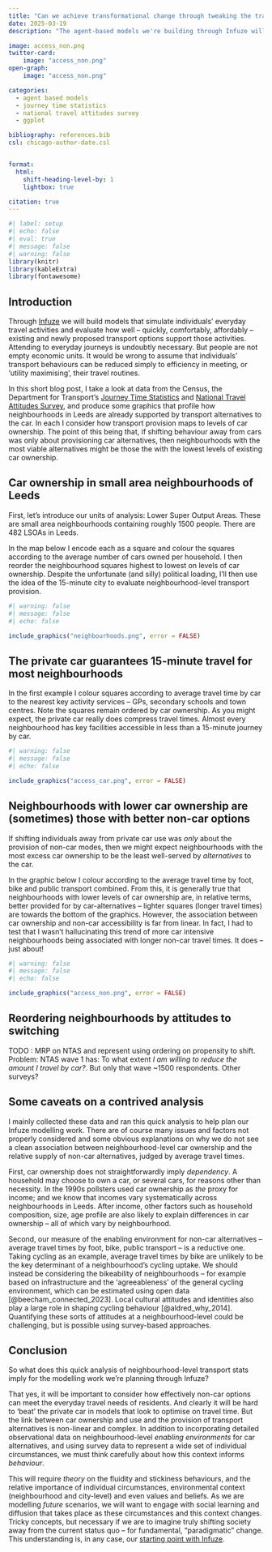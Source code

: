 ```yaml
---
title: "Can we achieve transformational change through tweaking the transport system?"
date: 2025-03-19
description: "The agent-based models we're building through Infuze will help us explore how alternatives to the private car can meet everyday travel needs. But we need to design into them quite slippery things -- like social learning, interactions between environmental context, personal circumstances and values -- if we want to model transformational change."

image: access_non.png
twitter-card: 
    image: "access_non.png"
open-graph: 
    image: "access_non.png"

categories:
  - agent based models
  - journey time statistics
  - national travel attitudes survey
  - ggplot

bibliography: references.bib
csl: chicago-author-date.csl


format:
  html:
    shift-heading-level-by: 1
    lightbox: true

citation: true
---
```


```r
#| label: setup
#| echo: false
#| eval: true
#| message: false
#| warning: false
library(knitr)
library(kableExtra)
library(fontawesome)
```


## Introduction

Through [Infuze](https://in-fuze.org.uk/) we will build models that simulate individuals' everyday travel activities and evaluate how well -- quickly, comfortably, affordably -- existing and newly proposed transport options support those activities. Attending to everyday journeys is undoubtly necessary. But people are not empty economic units.  It would be wrong to assume that individuals' transport behaviours can be reduced simply to efficiency in meeting, or 'utility maximising', their travel routines.  

In this short blog post, I take a look at data from the Census, the Department for Transport's [Journey Time Statistics](https://www.gov.uk/government/collections/journey-time-statistics) and [National Travel Attitudes Survey](https://www.gov.uk/government/collections/national-travel-attitudes-study-ntas), and produce some graphics that profile how neighbourhoods in Leeds are already supported by transport alternatives to the car. In each I consider how transport provision maps to levels of car ownership. The point of this being that, if shifting behaviour away from cars was only about provisioning car alternatives, then neighbourhoods with the most viable alternatives might be those the with the lowest levels of existing car ownership. 

<!-- and greater willingness to shift ownership.  -->

<!-- and attitudes towards shifting away from car use.  -->

## Car ownership in small area neighbourhoods of Leeds

First, let's introduce our units of analysis: Lower Super Output Areas. These are small area neighbourhoods containing roughly 1500 people.  There are 482 LSOAs in Leeds. 

In the map below I encode each as a square and colour the squares according to the average number of cars owned per household. I then reorder the neighbourhood squares highest to lowest on levels of car ownership. Despite the unfortunate (and silly) political loading,  I'll then use the idea of the 15-minute city to evaluate neighbourhood-level transport provision.  


<!-- When contemplating an environment in which it is possible to live agreeably without a private car, it is hard not use the 15-minute city as a reference point – despite the unfortunate (and silly) political loading. So in the remaining graphics I use this idea to evaluate neighbourhood-level transport provision. -->

```r
#| warning: false
#| message: false
#| echo: false

include_graphics("neighbourhoods.png", error = FALSE)

```


## The private car guarantees 15-minute travel for most neighbourhoods

 In the first example I colour squares according to average travel time by car to the nearest key activity services --  GPs, secondary schools and town centres.  Note the squares remain ordered by car ownership. As you might expect, the private car really does compress travel times. Almost every neighbourhood has key facilities accessible in less than a 15-minute journey by car.

```r
#| warning: false
#| message: false
#| echo: false

include_graphics("access_car.png", error = FALSE)

```

## Neighbourhoods with lower car ownership are (sometimes) those with better non-car options 

If shifting individuals away from private car use was *only* about the provision of non-car modes, then we might expect neighbourhoods with the most excess car ownership to be the least well-served by *alternatives* to the car. 

In the graphic below I colour according to the average travel time by foot, bike and public transport combined. From this, it is generally true that neighbourhoods with lower levels of car ownership are, in relative terms, better provided for by car-alternatives --  lighter squares (longer travel times) are towards the bottom of the graphics. However, the association between car ownership and non-car accessibility is far from linear. In fact, I had to test that I wasn't hallucinating this trend of more car intensive neighbourhoods being associated with longer non-car travel times. It does -- just about!
```r
#| warning: false
#| message: false
#| echo: false

include_graphics("access_non.png", error = FALSE)

```


## Reordering neighbourhoods by attitudes to switching 

TODO : MRP on NTAS and represent using ordering on propensity to shift. Problem: NTAS wave 1 has: To what extent *I am willing to reduce the amount I travel by car?*. But only that wave ~1500 respondents. Other surveys?

## Some caveats on a contrived analysis

I mainly collected these data and ran this quick analysis to help plan our Infuze modelling work. There are of course many issues and factors not properly considered and some obvious explanations on why we do not see a clean association between neighbourhood-level car ownership and the relative supply of non-car alternatives, judged by average travel times. 

First, car ownership does not straightforwardly imply *dependency*.  A household may choose to own a car, or several cars, for reasons  other than necessity. In the 1990s pollsters used car ownership as *the* proxy for income; and we know that incomes vary systematically across neighbourhoods in Leeds. After income, other factors such as household composition, size, age profile are also likely to explain differences in car ownership -- all of which vary by neighbourhood. 

Second, our measure of the enabling environment for non-car alternatives  -- average travel times by foot, bike, public transport -- is a reductive one. Taking cycling as an example, average travel times by bike are unlikely to be the key determinant of a neighbourhood's cycling uptake. We should instead be considering the bikeability of neighbourhoods -- for example based on infrastructure and the 'agreeableness' of the general cycling environment, which can be estimated using open data [@beecham_connected_2023]. Local cultural attitudes and identities also play a large role in shaping cycling behaviour [@aldred_why_2014]. Quantifying these sorts of attitudes at a neighbourhood-level could be challenging, but is possible using survey-based approaches. 


## Conclusion

So what does this quick analysis of neighbourhood-level transport stats imply for the modelling work we're planning through Infuze? 

That yes, it will be important to consider how effectively non-car options can meet the everyday travel needs of residents. And clearly it will be hard to 'beat' the private car in models that look to optimise on travel time. But the link between car ownership and use and the provision of transport alternatives is non-linear and complex. In addition to incorporating detailed observational data on neighbourhood-level *enabling environments* for car alternatives, and using survey data to represent a wide set of individual circumstances, we must think carefully about how this context informs *behaviour*. 

 <!-- Certain attitudes and behaviours may be more sticky than others. This stickiness could be explained by individual-level circumstances, the wider neighbourhood and city-level context, and possibly by values and beliefs. But these factors 
ow individuals' circumstances and the neighbourhood context in which they live *interacts* to inform attitudes and behaviour -- and the extent to which -->

This will require *theory* on the fluidity and stickiness behaviours, and the relative importance of individual circumstances, environmental context (neighbourhood and city-level) and even values and beliefs. As we are modelling *future* scenarios, we will want to engage with social learning and diffusion that takes place as these circumstances and this context changes. Tricky concepts, but necessary if we are to imagine truly shifting society away from the current status quo -- for fundamental, "paradigmatic" change. This understanding is, in any case, our [starting point with Infuze](https://in-fuze.org.uk/project/). 


<!-- But to , we must engage with -->

<!-- -- and to consider how this local context differently interacts with a range of individual needs and personal circumstances.  
We can collect data that captures neighbourhood-level context in a rich and detailed way, and our modelling will  -->






 




